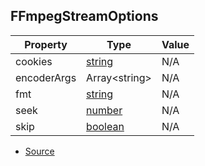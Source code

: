 ## FFmpegStreamOptions

| Property | Type | Value |
| ----------- | ----------- | ----------- |
| cookies | [string](https://developer.mozilla.org/en-US/docs/Web/JavaScript/Reference/Global_Objects/String) | N/A |
| encoderArgs | Array\<string> | N/A |
| fmt | [string](https://developer.mozilla.org/en-US/docs/Web/JavaScript/Reference/Global_Objects/String) | N/A |
| seek | [number](https://developer.mozilla.org/en-US/docs/Web/JavaScript/Reference/Global_Objects/Number) | N/A |
| skip | [boolean](https://developer.mozilla.org/en-US/docs/Web/JavaScript/Reference/Global_Objects/Boolean) | N/A |


- [Source](https://github.com/Androz2091/discord-player/blob/cd18f37/packages/discord-player/src/utils/FFmpegStream.ts#L4)